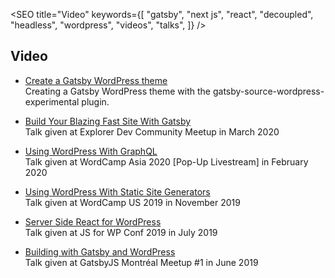 

<SEO
  title="Video"
  keywords={[
    "gatsby",
    "next js",
    "react",
    "decoupled",
    "headless",
    "wordpress",
    "videos",
    "talks",
  ]}
/>

<Container>

## Video

- [Create a Gatsby WordPress theme](https://youtu.be/HQbQRdBMLX8)  
Creating a Gatsby WordPress theme with the gatsby-source-wordpress-experimental plugin.

- [Build Your Blazing Fast Site With Gatsby](https://youtu.be/MmMMMIvuPU8?t=2607)  
Talk given at Explorer Dev Community Meetup in March 2020

- [Using WordPress With GraphQL](https://www.crowdcast.io/e/22feb20WPstream/8)  
Talk given at WordCamp Asia 2020 [Pop-Up Livestream] in February 2020

- [Using WordPress With Static Site Generators](https://wordpress.tv/2019/11/14/jason-bahl-muhammad-muhsin-using-wordpress-with-static-site-generators/)  
Talk given at WordCamp US 2019 in November 2019

- [Server Side React for WordPress](https://youtu.be/TkNH2QB5oDA)  
Talk given at JS for WP Conf 2019 in July 2019

- [Building with Gatsby and WordPress](https://youtu.be/t7KwexCFW9o)  
Talk given at GatsbyJS Montréal Meetup #1 in June 2019

</Container>

